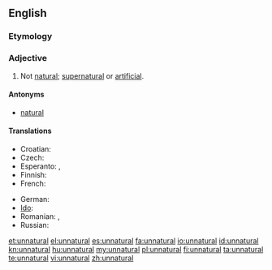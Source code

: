 ==English==

===Etymology===
{{prefix|un|natural}}

===Adjective===
{{en-adj}}

# Not [[natural]]; [[supernatural]] or [[artificial]].

====Antonyms====
* [[natural]]

====Translations====
{{trans-top|not natural}}
* Croatian: {{t-|hr|neprirodan|alt=neprírodan}}
* Czech: {{t|cs|nepřirozený}}
* Esperanto: {{t-|eo|nenatura|xs=Esperanto}},  {{t-|eo|kontraŭnatura|xs=Esperanto}}
* Finnish: {{t-|fi|luonnoton}}
* French: {{t-|fr|artificiel}}
{{trans-mid}}
* German: {{t-|de|unnatürlich}}
* [[Ido]]: {{t+|io|nenaturala|xs=Ido}}
* Romanian: {{t+|ro|artificial}}, {{t|ro|nenatural|m|n}}
* Russian: {{t|ru|неестественный}}
{{trans-bottom}}

[[et:unnatural]]
[[el:unnatural]]
[[es:unnatural]]
[[fa:unnatural]]
[[io:unnatural]]
[[id:unnatural]]
[[kn:unnatural]]
[[hu:unnatural]]
[[my:unnatural]]
[[pl:unnatural]]
[[fi:unnatural]]
[[ta:unnatural]]
[[te:unnatural]]
[[vi:unnatural]]
[[zh:unnatural]]